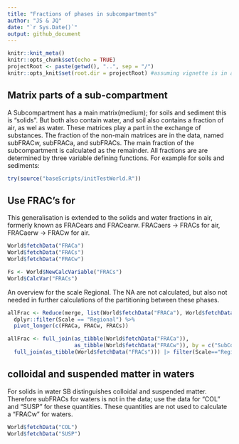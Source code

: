 ```yaml
---
title: "Fractions of phases in subcompartments"
author: "JS & JQ"
date: "`r Sys.Date()`"
output: github_document
---
```


```r
knitr::knit_meta()
knitr::opts_chunk$set(echo = TRUE)
projectRoot <- paste(getwd(), "..", sep = "/")
knitr::opts_knit$set(root.dir = projectRoot) #assuming vignette is in a direct subfolder of the project
```

## Matrix parts of a sub-compartment
A Subcompartment has a main matrix(medium); for soils and sediment this is "solids". But both also contain water, and soil also contains a fraction of air, as wel as water. These matrices play a part in the exchange of substances. The fraction of the non-main matrices are in the data, named subFRACw, subFRACa, and subFRACs. The main fraction of the subcompartment is calculated as the remainder. All fractions are are determined by three variable defining functions. For example for soils and sediments:

```r
try(source("baseScripts/initTestWorld.R"))
```

## Use FRAC's for 
This generalisation is extended to the solids and water fractions in air, formerly known as FRACears and FRACearw.
FRACaers -> FRACs for air, FRACaerw -> FRACw for air.

```r

World$fetchData("FRACa")
World$fetchData("FRACs")
World$fetchData("FRACw")

Fs <- World$NewCalcVariable("FRACs")
World$CalcVar("FRACs")


```
An overview for the scale Regional. The NA are not calculated, but also not needed in further calculations of the partitioning between these phases.

```r
allFrac <- Reduce(merge, list(World$fetchData("FRACa"), World$fetchData("FRACw"), World$fetchData("FRACs"))) %>%
  dplyr::filter(Scale == "Regional") %>%
  pivot_longer(c(FRACa, FRACw, FRACs))

allFrac <- full_join(as_tibble(World$fetchData("FRACa")),
                     as_tibble(World$fetchData("FRACw")), by = c("SubCompart","Scale")) |> 
  full_join(as_tibble(World$fetchData("FRACs"))) |> filter(Scale=="Regional") |> print()
```

## colloidal and suspended matter in waters
For solids in water SB distinguishes colloidal and suspended matter. Therefore subFRACs for waters is not in the data; use the data for "COL" and "SUSP" for these quantities. These quantities are not used to calculate a "FRACw" for waters.
```r
World$fetchData("COL")
World$fetchData("SUSP")
```

